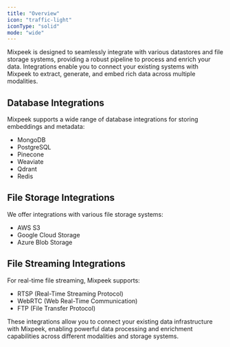 ```yaml
---
title: "Overview"
icon: "traffic-light"
iconType: "solid"
mode: "wide"
---
```


Mixpeek is designed to seamlessly integrate with various datastores and file storage systems, providing a robust pipeline to process and enrich your data. Integrations enable you to connect your existing systems with Mixpeek to extract, generate, and embed rich data across multiple modalities.

## Database Integrations

Mixpeek supports a wide range of database integrations for storing embeddings and metadata:

- MongoDB
- PostgreSQL
- Pinecone
- Weaviate
- Qdrant
- Redis

## File Storage Integrations

We offer integrations with various file storage systems:

- AWS S3
- Google Cloud Storage
- Azure Blob Storage

## File Streaming Integrations

For real-time file streaming, Mixpeek supports:

- RTSP (Real-Time Streaming Protocol)
- WebRTC (Web Real-Time Communication)
- FTP (File Transfer Protocol)

These integrations allow you to connect your existing data infrastructure with Mixpeek, enabling powerful data processing and enrichment capabilities across different modalities and storage systems.
